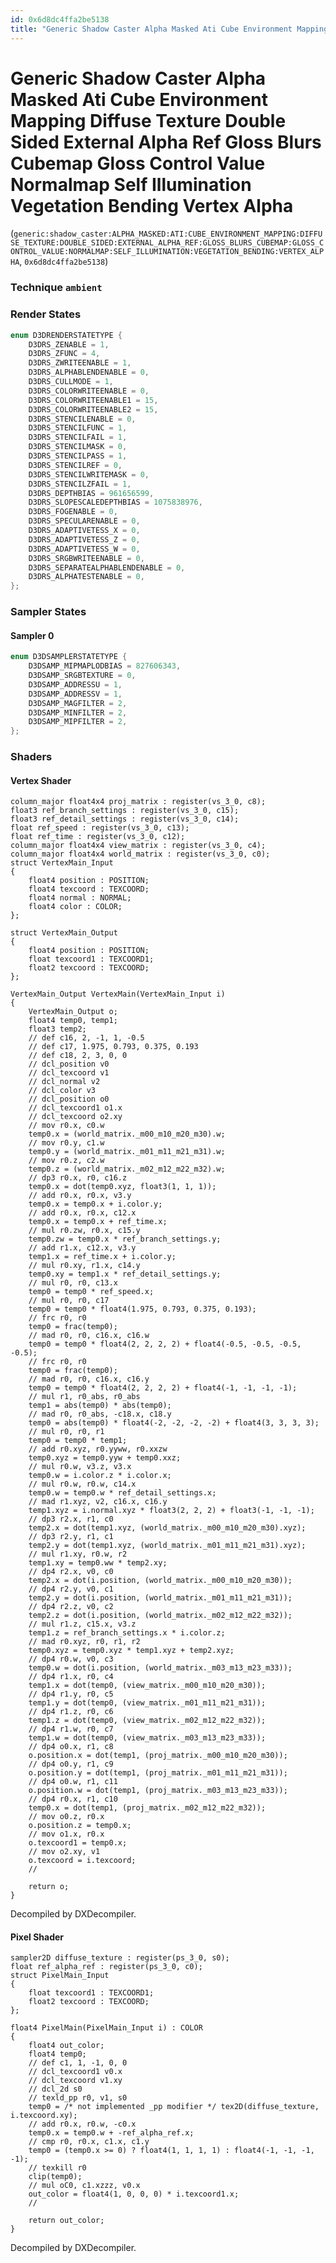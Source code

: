 ```yaml
---
id: 0x6d8dc4ffa2be5138
title: "Generic Shadow Caster Alpha Masked Ati Cube Environment Mapping Diffuse Texture Double Sided External Alpha Ref Gloss Blurs Cubemap Gloss Control Value Normalmap Self Illumination Vegetation Bending Vertex Alpha"
---
```


# Generic Shadow Caster Alpha Masked Ati Cube Environment Mapping Diffuse Texture Double Sided External Alpha Ref Gloss Blurs Cubemap Gloss Control Value Normalmap Self Illumination Vegetation Bending Vertex Alpha
(`generic:shadow_caster:ALPHA_MASKED:ATI:CUBE_ENVIRONMENT_MAPPING:DIFFUSE_TEXTURE:DOUBLE_SIDED:EXTERNAL_ALPHA_REF:GLOSS_BLURS_CUBEMAP:GLOSS_CONTROL_VALUE:NORMALMAP:SELF_ILLUMINATION:VEGETATION_BENDING:VERTEX_ALPHA`, `0x6d8dc4ffa2be5138`)

### Technique `ambient`
### Render States
```cpp
enum D3DRENDERSTATETYPE {
	D3DRS_ZENABLE = 1,
	D3DRS_ZFUNC = 4,
	D3DRS_ZWRITEENABLE = 1,
	D3DRS_ALPHABLENDENABLE = 0,
	D3DRS_CULLMODE = 1,
	D3DRS_COLORWRITEENABLE = 0,
	D3DRS_COLORWRITEENABLE1 = 15,
	D3DRS_COLORWRITEENABLE2 = 15,
	D3DRS_STENCILENABLE = 0,
	D3DRS_STENCILFUNC = 1,
	D3DRS_STENCILFAIL = 1,
	D3DRS_STENCILMASK = 0,
	D3DRS_STENCILPASS = 1,
	D3DRS_STENCILREF = 0,
	D3DRS_STENCILWRITEMASK = 0,
	D3DRS_STENCILZFAIL = 1,
	D3DRS_DEPTHBIAS = 961656599,
	D3DRS_SLOPESCALEDEPTHBIAS = 1075838976,
	D3DRS_FOGENABLE = 0,
	D3DRS_SPECULARENABLE = 0,
	D3DRS_ADAPTIVETESS_X = 0,
	D3DRS_ADAPTIVETESS_Z = 0,
	D3DRS_ADAPTIVETESS_W = 0,
	D3DRS_SRGBWRITEENABLE = 0,
	D3DRS_SEPARATEALPHABLENDENABLE = 0,
	D3DRS_ALPHATESTENABLE = 0,
};
```
### Sampler States
#### Sampler 0
```cpp
enum D3DSAMPLERSTATETYPE {
	D3DSAMP_MIPMAPLODBIAS = 827606343,
	D3DSAMP_SRGBTEXTURE = 0,
	D3DSAMP_ADDRESSU = 1,
	D3DSAMP_ADDRESSV = 1,
	D3DSAMP_MAGFILTER = 2,
	D3DSAMP_MINFILTER = 2,
	D3DSAMP_MIPFILTER = 2,
};
```
### Shaders
#### Vertex Shader
```hlsl
column_major float4x4 proj_matrix : register(vs_3_0, c8);
float3 ref_branch_settings : register(vs_3_0, c15);
float3 ref_detail_settings : register(vs_3_0, c14);
float ref_speed : register(vs_3_0, c13);
float ref_time : register(vs_3_0, c12);
column_major float4x4 view_matrix : register(vs_3_0, c4);
column_major float4x4 world_matrix : register(vs_3_0, c0);
struct VertexMain_Input
{
    float4 position : POSITION;
    float4 texcoord : TEXCOORD;
    float4 normal : NORMAL;
    float4 color : COLOR;
};

struct VertexMain_Output
{
    float4 position : POSITION;
    float texcoord1 : TEXCOORD1;
    float2 texcoord : TEXCOORD;
};

VertexMain_Output VertexMain(VertexMain_Input i)
{
    VertexMain_Output o;
    float4 temp0, temp1;
    float3 temp2;
    // def c16, 2, -1, 1, -0.5
    // def c17, 1.975, 0.793, 0.375, 0.193
    // def c18, 2, 3, 0, 0
    // dcl_position v0
    // dcl_texcoord v1
    // dcl_normal v2
    // dcl_color v3
    // dcl_position o0
    // dcl_texcoord1 o1.x
    // dcl_texcoord o2.xy
    // mov r0.x, c0.w
    temp0.x = (world_matrix._m00_m10_m20_m30).w;
    // mov r0.y, c1.w
    temp0.y = (world_matrix._m01_m11_m21_m31).w;
    // mov r0.z, c2.w
    temp0.z = (world_matrix._m02_m12_m22_m32).w;
    // dp3 r0.x, r0, c16.z
    temp0.x = dot(temp0.xyz, float3(1, 1, 1));
    // add r0.x, r0.x, v3.y
    temp0.x = temp0.x + i.color.y;
    // add r0.x, r0.x, c12.x
    temp0.x = temp0.x + ref_time.x;
    // mul r0.zw, r0.x, c15.y
    temp0.zw = temp0.x * ref_branch_settings.y;
    // add r1.x, c12.x, v3.y
    temp1.x = ref_time.x + i.color.y;
    // mul r0.xy, r1.x, c14.y
    temp0.xy = temp1.x * ref_detail_settings.y;
    // mul r0, r0, c13.x
    temp0 = temp0 * ref_speed.x;
    // mul r0, r0, c17
    temp0 = temp0 * float4(1.975, 0.793, 0.375, 0.193);
    // frc r0, r0
    temp0 = frac(temp0);
    // mad r0, r0, c16.x, c16.w
    temp0 = temp0 * float4(2, 2, 2, 2) + float4(-0.5, -0.5, -0.5, -0.5);
    // frc r0, r0
    temp0 = frac(temp0);
    // mad r0, r0, c16.x, c16.y
    temp0 = temp0 * float4(2, 2, 2, 2) + float4(-1, -1, -1, -1);
    // mul r1, r0_abs, r0_abs
    temp1 = abs(temp0) * abs(temp0);
    // mad r0, r0_abs, -c18.x, c18.y
    temp0 = abs(temp0) * float4(-2, -2, -2, -2) + float4(3, 3, 3, 3);
    // mul r0, r0, r1
    temp0 = temp0 * temp1;
    // add r0.xyz, r0.yyww, r0.xxzw
    temp0.xyz = temp0.yyw + temp0.xxz;
    // mul r0.w, v3.z, v3.x
    temp0.w = i.color.z * i.color.x;
    // mul r0.w, r0.w, c14.x
    temp0.w = temp0.w * ref_detail_settings.x;
    // mad r1.xyz, v2, c16.x, c16.y
    temp1.xyz = i.normal.xyz * float3(2, 2, 2) + float3(-1, -1, -1);
    // dp3 r2.x, r1, c0
    temp2.x = dot(temp1.xyz, (world_matrix._m00_m10_m20_m30).xyz);
    // dp3 r2.y, r1, c1
    temp2.y = dot(temp1.xyz, (world_matrix._m01_m11_m21_m31).xyz);
    // mul r1.xy, r0.w, r2
    temp1.xy = temp0.ww * temp2.xy;
    // dp4 r2.x, v0, c0
    temp2.x = dot(i.position, (world_matrix._m00_m10_m20_m30));
    // dp4 r2.y, v0, c1
    temp2.y = dot(i.position, (world_matrix._m01_m11_m21_m31));
    // dp4 r2.z, v0, c2
    temp2.z = dot(i.position, (world_matrix._m02_m12_m22_m32));
    // mul r1.z, c15.x, v3.z
    temp1.z = ref_branch_settings.x * i.color.z;
    // mad r0.xyz, r0, r1, r2
    temp0.xyz = temp0.xyz * temp1.xyz + temp2.xyz;
    // dp4 r0.w, v0, c3
    temp0.w = dot(i.position, (world_matrix._m03_m13_m23_m33));
    // dp4 r1.x, r0, c4
    temp1.x = dot(temp0, (view_matrix._m00_m10_m20_m30));
    // dp4 r1.y, r0, c5
    temp1.y = dot(temp0, (view_matrix._m01_m11_m21_m31));
    // dp4 r1.z, r0, c6
    temp1.z = dot(temp0, (view_matrix._m02_m12_m22_m32));
    // dp4 r1.w, r0, c7
    temp1.w = dot(temp0, (view_matrix._m03_m13_m23_m33));
    // dp4 o0.x, r1, c8
    o.position.x = dot(temp1, (proj_matrix._m00_m10_m20_m30));
    // dp4 o0.y, r1, c9
    o.position.y = dot(temp1, (proj_matrix._m01_m11_m21_m31));
    // dp4 o0.w, r1, c11
    o.position.w = dot(temp1, (proj_matrix._m03_m13_m23_m33));
    // dp4 r0.x, r1, c10
    temp0.x = dot(temp1, (proj_matrix._m02_m12_m22_m32));
    // mov o0.z, r0.x
    o.position.z = temp0.x;
    // mov o1.x, r0.x
    o.texcoord1 = temp0.x;
    // mov o2.xy, v1
    o.texcoord = i.texcoord;
    // 

    return o;
}
```
Decompiled by DXDecompiler.
#### Pixel Shader
```hlsl
sampler2D diffuse_texture : register(ps_3_0, s0);
float ref_alpha_ref : register(ps_3_0, c0);
struct PixelMain_Input
{
    float texcoord1 : TEXCOORD1;
    float2 texcoord : TEXCOORD;
};

float4 PixelMain(PixelMain_Input i) : COLOR
{
    float4 out_color;
    float4 temp0;
    // def c1, 1, -1, 0, 0
    // dcl_texcoord1 v0.x
    // dcl_texcoord v1.xy
    // dcl_2d s0
    // texld_pp r0, v1, s0
    temp0 = /* not implemented _pp modifier */ tex2D(diffuse_texture, i.texcoord.xy);
    // add r0.x, r0.w, -c0.x
    temp0.x = temp0.w + -ref_alpha_ref.x;
    // cmp r0, r0.x, c1.x, c1.y
    temp0 = (temp0.x >= 0) ? float4(1, 1, 1, 1) : float4(-1, -1, -1, -1);
    // texkill r0
    clip(temp0);
    // mul oC0, c1.xzzz, v0.x
    out_color = float4(1, 0, 0, 0) * i.texcoord1.x;
    // 

    return out_color;
}
```
Decompiled by DXDecompiler.
